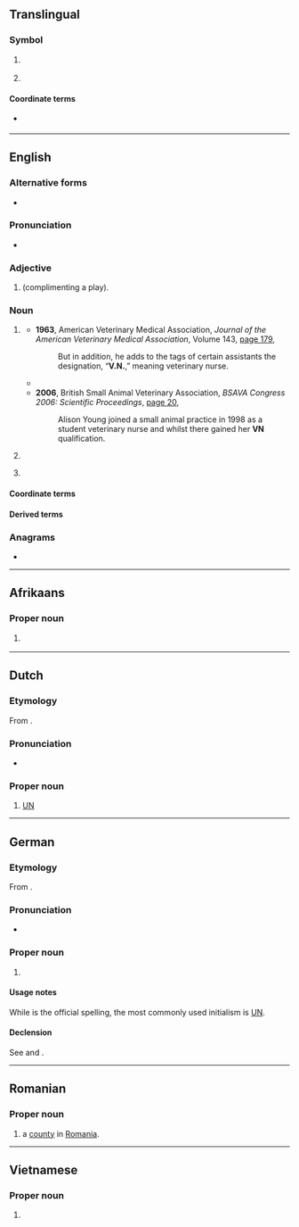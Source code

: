 {{also|vn|.vn|Vn.|-Vn}}
==Translingual==

===Symbol===
{{mul-symbol}}

# {{ISO 3166|1|2|Vietnam|from=1976}}
#: {{syn|mul|VNM|qq1={{w|ISO 3166-1 alpha-3|alpha-3}}}}
# {{ISO 3166|1|2|obs=1|South Vietnam|from=1974|to=1976}}
#: {{syn|mul|VNM|qq1={{w|ISO 3166-1 alpha-3|alpha-3}}}}

====Coordinate terms====
* {{l|mul|VD}} {{q|formerly {{w|North Vietnam}}}}

----

==English==

===Alternative forms===
* {{alter|en|V.N.|V. N.}}

===Pronunciation===
* {{audio|en|en-au-VN.ogg|Audio (AU)}}

===Adjective===
{{head|en|adjective}}

# {{lb|en|online gaming}} {{init of|en|[[very]] [[nice]]|nodot=1}} (complimenting a play).

===Noun===
{{en-noun}}

# {{lb|en|veterinary|UK|Ireland|Australia|New Zealand|South Africa}} {{init of|en|[[veterinary]] [[nurse]]}}
#* '''1963''', American Veterinary Medical Association, ''Journal of the American Veterinary Medical Association'', Volume 143, [http://books.google.com.au/books?id=H98HAQAAIAAJ&q=%22VN%22+%22veterinary+nurse%22&dq=%22VN%22+%22veterinary+nurse%22&hl=en&sa=X&ei=X7-wUNfAG-3PmAXnnoHIBQ&redir_esc=y page 179],
#*: But in addition, he adds to the tags of certain assistants the designation, “'''V.N.''',” meaning veterinary nurse.
#* {{quote-book|en|year=1999|author=Victoria Pybus|title=Working with Animals: The UK, Europe and Worldwide|passage=Veterinary nurse applicants wanting to work for the Society have to follow the '''VN''' course (see Chapter One for details).}}
#* '''2006''', British Small Animal Veterinary Association, ''BSAVA Congress 2006: Scientific Proceedings'', [http://books.google.com.au/books?id=tDpWAAAAYAAJ&q=%22VN%22+%22veterinary+nurse%22&dq=%22VN%22+%22veterinary+nurse%22&hl=en&sa=X&ei=X7-wUNfAG-3PmAXnnoHIBQ&redir_esc=y page 20],
#*: Alison Young joined a small animal practice in 1998 as a student veterinary nurse and whilst there gained her '''VN''' qualification.
# {{lb|en|medicine}} {{initialism of|en|vocational nurse}}
# {{lb|en|software}} {{init of|en|[[visual novel]]}}

====Coordinate terms====
{{col3|en|title=veterinary nurse|
|DVM
|VMD
}}
{{col3|en|title=vocational nurse|
|LPN
|PN
|RN
|NP
}}

====Derived terms====
{{der3|en|title=vocational nurse|
|LVN
}}

===Anagrams===
* {{anagrams|en|a=nv|N&V|N-V|NV|Nv}}

----

==Afrikaans==

===Proper noun===
{{af-proper noun}}

# {{initialism of|af|[[Verenigde Nasies]]|f|nodot=yes}} {{gloss|{{w|United Nations}}}}

----

==Dutch==

===Etymology===
From {{m|nl|verenigd|'''V'''erenigde|United}} {{m|nl|natie|'''N'''aties|g=f-p|Nations}}.

===Pronunciation===
* {{audio|nl|Nl-VN.ogg|Audio}}

===Proper noun===
{{nl-proper noun}}

# [[UN#English|UN]]

----

==German==

===Etymology===
From {{m|de|vereint|'''V'''ereinte|United}} {{m|de|Nation|'''N'''ationen|Nations}}.

===Pronunciation===
* {{audio|de|De-VN.ogg|Audio}}

===Proper noun===
{{head|de|noun|g=f-p}}

# {{initialism of|de|[[Vereinte Nationen]]|f|nodot=yes}} {{gloss|{{w|United Nations}}}}

====Usage notes====
While {{m|de||VN}} is the official spelling, the most commonly used initialism is [[UN]].

====Declension====
See {{m|de|vereint}} and {{m|de|Nation}}.

----

==Romanian==

===Proper noun===
{{head|ro|proper noun}}

# {{abbreviation of|ro|Vrancea|dot=,}} a [[county]] in [[Romania]].

----

==Vietnamese==

===Proper noun===
{{head|vi|proper noun}}

# {{initialism of|vi|Việt Nam|nodot=1|t=[[Vietnam]]}}